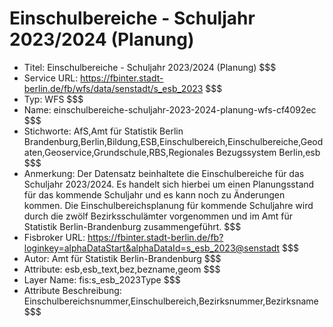 # Einschulbereiche - Schuljahr 2023/2024 (Planung)
- Titel: Einschulbereiche - Schuljahr 2023/2024 (Planung) $$$
- Service URL: https://fbinter.stadt-berlin.de/fb/wfs/data/senstadt/s_esb_2023 $$$
- Typ: WFS $$$
- Name: einschulbereiche-schuljahr-2023-2024-planung-wfs-cf4092ec $$$
- Stichworte: AfS,Amt für Statistik Berlin Brandenburg,Berlin,Bildung,ESB,Einschulbereich,Einschulbereiche,Geodaten,Geoservice,Grundschule,RBS,Regionales Bezugssystem Berlin,esb $$$
- Anmerkung: Der Datensatz beinhaltete die Einschulbereiche für das Schuljahr 2023/2024. Es handelt sich hierbei um einen Planungsstand für das kommende Schuljahr und es kann noch zu Änderungen kommen. Die Einschulbereichsplanung für kommende Schuljahre wird durch die zwölf Bezirksschulämter vorgenommen und im Amt für Statistik Berlin-Brandenburg zusammengeführt. $$$
- Fisbroker URL: https://fbinter.stadt-berlin.de/fb?loginkey=alphaDataStart&alphaDataId=s_esb_2023@senstadt $$$
- Autor: Amt für Statistik Berlin-Brandenburg $$$
- Attribute: esb,esb_text,bez,bezname,geom $$$
- Layer Name: fis:s_esb_2023Type $$$
- Attribute Beschreibung: Einschulbereichsnummer,Einschulbereich,Bezirksnummer,Bezirksname $$$
